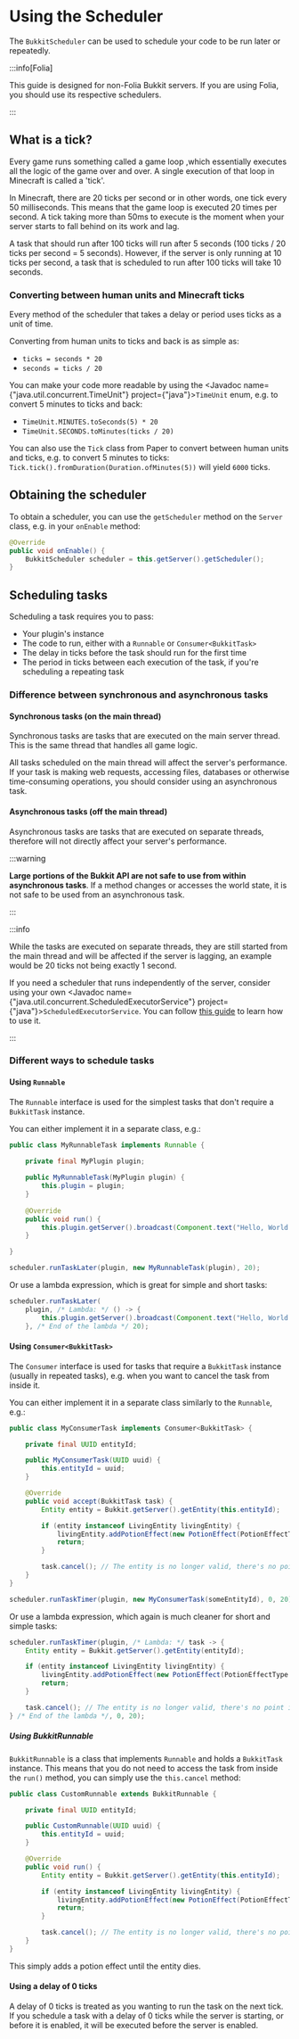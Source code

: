 ﻿---
slug: /dev/scheduler
description: A guide on how to use the BukkitScheduler to run code at specific times.
---

# Using the Scheduler

The `BukkitScheduler` can be used to schedule your code to be run later or repeatedly.

:::info[Folia]

This guide is designed for non-Folia Bukkit servers. If you are using Folia, you should use its respective schedulers.

:::

## What is a tick?

Every game runs something called a game loop ,which essentially executes all the logic of the game over and over.
A single execution of that loop in Minecraft is called a 'tick'.

In Minecraft, there are 20 ticks per second or in other words, one tick every 50 milliseconds. This means that the game loop is executed
20 times per second. A tick taking more than 50ms to execute is the moment when your server starts to fall behind on 
its work and lag.

A task that should run after 100 ticks will run after 5 seconds (100 ticks / 20 ticks per second = 5 seconds). However,
if the server is only running at 10 ticks per second, a task that is scheduled to run after 100 ticks will take 10
seconds.

### Converting between human units and Minecraft ticks

Every method of the scheduler that takes a delay or period uses ticks as a unit of time.

Converting from human units to ticks and back is as simple as:  
- `ticks = seconds * 20`  
- `seconds = ticks / 20`

You can make your code more readable by using the
<Javadoc name={"java.util.concurrent.TimeUnit"} project={"java"}>`TimeUnit`</Javadoc>
enum, e.g. to convert 5 minutes to ticks and back:  
- `TimeUnit.MINUTES.toSeconds(5) * 20`  
- `TimeUnit.SECONDS.toMinutes(ticks / 20)`

You can also use the `Tick` class from Paper to convert between human units and ticks, e.g. to convert 5 minutes to ticks:
`Tick.tick().fromDuration(Duration.ofMinutes(5))` will yield `6000` ticks.

## Obtaining the scheduler

To obtain a scheduler, you can use the `getScheduler` method on the `Server` class, e.g. in your `onEnable` method:

```java
@Override
public void onEnable() {
    BukkitScheduler scheduler = this.getServer().getScheduler();
}
```

## Scheduling tasks

Scheduling a task requires you to pass:

- Your plugin's instance
- The code to run, either with a `Runnable` or `Consumer<BukkitTask>`
- The delay in ticks before the task should run for the first time
- The period in ticks between each execution of the task, if you're scheduling a repeating task

### Difference between synchronous and asynchronous tasks

#### Synchronous tasks (on the main thread)

Synchronous tasks are tasks that are executed on the main server thread. This is the same
thread that handles all game logic.

All tasks scheduled on the main thread will affect the server's performance. If your task
is making web requests, accessing files, databases or otherwise time-consuming operations, you should consider using
an asynchronous task.

#### Asynchronous tasks (off the main thread)

Asynchronous tasks are tasks that are executed on separate threads, therefore will not directly affect
your server's performance.

:::warning

**Large portions of the Bukkit API are not safe to use from within asynchronous tasks**. If a method changes or 
accesses the world state, it is not safe to be used from an asynchronous task.

:::

:::info

While the tasks are executed on separate threads, they are still started from the main thread
and will be affected if the server is lagging, an example would be 20 ticks not being exactly 1 second.

If you need a scheduler that runs independently of the server, consider using your own
<Javadoc name={"java.util.concurrent.ScheduledExecutorService"} project={"java"}>`ScheduledExecutorService`</Javadoc>.
You can follow [this guide](https://www.baeldung.com/java-executor-service-tutorial#ScheduledExecutorService) to learn how to use it.

:::

### Different ways to schedule tasks

#### Using `Runnable`

The `Runnable` interface is used for the simplest tasks that don't require a `BukkitTask` instance.

You can either implement it in a separate class, e.g.:

```java
public class MyRunnableTask implements Runnable {

    private final MyPlugin plugin;
    
    public MyRunnableTask(MyPlugin plugin) {
        this.plugin = plugin;
    }
    
    @Override
    public void run() {
        this.plugin.getServer().broadcast(Component.text("Hello, World!"));
    }

}
```
```java
scheduler.runTaskLater(plugin, new MyRunnableTask(plugin), 20);
```

Or use a lambda expression, which is great for simple and short tasks:

```java
scheduler.runTaskLater(
    plugin, /* Lambda: */ () -> {
        this.plugin.getServer().broadcast(Component.text("Hello, World!"));
    }, /* End of the lambda */ 20);
```

#### Using `Consumer<BukkitTask>`

The `Consumer` interface is used for tasks that require a `BukkitTask` instance (usually in repeated tasks),
e.g. when you want to cancel the task from inside it.

You can either implement it in a separate class similarly to the `Runnable`, e.g.:

```java
public class MyConsumerTask implements Consumer<BukkitTask> {

    private final UUID entityId;

    public MyConsumerTask(UUID uuid) {
        this.entityId = uuid;
    }

    @Override
    public void accept(BukkitTask task) {
        Entity entity = Bukkit.getServer().getEntity(this.entityId);

        if (entity instanceof LivingEntity livingEntity) {
            livingEntity.addPotionEffect(new PotionEffect(PotionEffectType.SPEED, 20, 1));
            return;
        }

        task.cancel(); // The entity is no longer valid, there's no point in continuing to run this task
    }
}
```
```java
scheduler.runTaskTimer(plugin, new MyConsumerTask(someEntityId), 0, 20);
```

Or use a lambda expression, which again is much cleaner for short and simple tasks:

```java
scheduler.runTaskTimer(plugin, /* Lambda: */ task -> {
    Entity entity = Bukkit.getServer().getEntity(entityId);

    if (entity instanceof LivingEntity livingEntity) {
        livingEntity.addPotionEffect(new PotionEffect(PotionEffectType.SPEED, 20, 1));
        return;
    }

    task.cancel(); // The entity is no longer valid, there's no point in continuing to run this task
} /* End of the lambda */, 0, 20);
```

##### Using BukkitRunnable

`BukkitRunnable` is a class that implements `Runnable` and holds a `BukkitTask` instance. This means that you do
not need to access the task from inside the `run()` method, you can simply use the `this.cancel` method:

```java
public class CustomRunnable extends BukkitRunnable {

    private final UUID entityId;

    public CustomRunnable(UUID uuid) {
        this.entityId = uuid;
    }

    @Override
    public void run() {
        Entity entity = Bukkit.getServer().getEntity(this.entityId);

        if (entity instanceof LivingEntity livingEntity) {
            livingEntity.addPotionEffect(new PotionEffect(PotionEffectType.SPEED, 20, 1));
            return;
        }

        task.cancel(); // The entity is no longer valid, there's no point in continuing to run this task
    }
}
```

This simply adds a potion effect until the entity dies. 

#### Using a delay of 0 ticks

A delay of 0 ticks is treated as you wanting to run the task on the next tick. If you schedule a task with a delay of 0 ticks
while the server is starting, or before it is enabled, it will be executed before the server is enabled.
